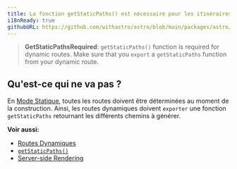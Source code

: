 ```yaml
---
title: La fonction getStaticPaths() est nécessaire pour les itinéraires dynamiques.
i18nReady: true
githubURL: https://github.com/withastro/astro/blob/main/packages/astro/src/core/errors/errors-data.ts
---
```


> **GetStaticPathsRequired**: `getStaticPaths()` function is required for dynamic routes. Make sure that you `export` a `getStaticPaths` function from your dynamic route.

## Qu'est-ce qui ne va pas ?
En [Mode Statique](/fr/core-concepts/routing/#mode-statique-ssg), toutes les routes doivent être déterminées au moment de la construction. Ainsi, les routes dynamiques doivent `exporter` une fonction `getStaticPaths` retournant les différents chemins à générer.

**Voir aussi:**
-  [Routes Dynamiques](/fr/core-concepts/routing/#routes-dynamiques)
-  [`getStaticPaths()`](/fr/reference/api-reference/#getstaticpaths)
-  [Server-side Rendering](/fr/guides/server-side-rendering/)
